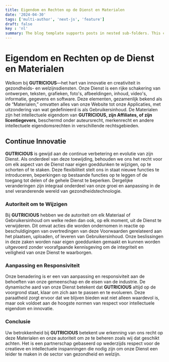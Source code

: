 ```yaml
---
title: Eigendom en Rechten op de Dienst en Materialen
date: '2024-04-30'
tags: ['multi-author', 'next-js', 'feature']
draft: false
key : 'nl'
summary: The blog template supports posts in nested sub-folders. This can be used to group posts of similar content e.g. a multi-part course.
---
```


# Eigendom en Rechten op de Dienst en Materialen

Welkom bij **GUTRICIOUS**—het hart van innovatie en creativiteit in gezondheids- en welzijnsdiensten. Onze Dienst is een rijke schakering van ontwerpen, teksten, grafieken, foto's, afbeeldingen, inhoud, video's, informatie, gegevens en software. Deze elementen, gezamenlijk bekend als de “Materialen,” omvatten alles van onze Website tot onze Applicaties, met uitzondering van wat gedefinieerd is als Gebruikersinhoud. De Materialen zijn het intellectuele eigendom van **GUTRICIOUS, zijn Affiliates, of zijn licentiegevers**, beschermd onder auteursrecht, merkenrecht en andere intellectuele eigendomsrechten in verschillende rechtsgebieden.

## Continue Innovatie

**GUTRICIOUS** is gewijd aan de continue verbetering en evolutie van zijn Dienst. Als onderdeel van deze toewijding, behouden we ons het recht voor om elk aspect van de Dienst naar eigen goeddunken te wijzigen, op te schorten of te staken. Deze flexibiliteit stelt ons in staat nieuwe functies te introduceren, beperkingen op bestaande functies op te leggen of de toegang tot delen of de gehele Dienst te beperken. Dergelijke veranderingen zijn integraal onderdeel van onze groei en aanpassing in de snel veranderende wereld van gezondheidstechnologie.

### **Autoriteit om te Wijzigen**

Bij **GUTRICIOUS** hebben we de autoriteit om elk Materiaal of Gebruikersinhoud om welke reden dan ook, op elk moment, uit de Dienst te verwijderen. Dit omvat acties die worden ondernomen in reactie op beschuldigingen van overtredingen van deze Voorwaarden gerelateerd aan het plaatsen, uploaden, of leveren van Gebruikersinhoud. Onze beslissingen in deze zaken worden naar eigen goeddunken gemaakt en kunnen worden uitgevoerd zonder voorafgaande kennisgeving om de integriteit en veiligheid van onze Dienst te waarborgen.

### **Aanpassing en Responsiviteit**

Onze benadering is er een van aanpassing en responsiviteit aan de behoeften van onze gemeenschap en de eisen van de industrie. De dynamische aard van onze Dienst betekent dat **GUTRICIOUS** altijd op de voorgrond staat, klaar om zich aan te passen en te evolueren. Deze paraatheid zorgt ervoor dat we blijven bieden wat niet alleen waardevol is, maar ook voldoet aan de hoogste normen van respect voor intellectuele eigendom en innovatie.

### **Conclusie**

Uw betrokkenheid bij **GUTRICIOUS** betekent uw erkenning van ons recht op deze Materialen en onze autoriteit om ze te beheren zoals wij dat geschikt achten. Het is een partnerschap gebaseerd op wederzijds respect voor de creatieve en intellectuele inspanningen die nodig zijn om onze Dienst een leider te maken in de sector van gezondheid en welzijn.